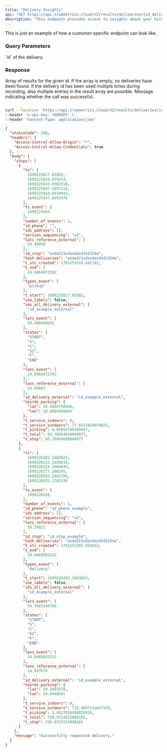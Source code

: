 ```yaml
---
title: "Delivery Insights"
api: "GET https://api.truemetrics.cloud/V2/results/deliveries/{id_delivery}"
description: "This endpoint provides access to insights about your historical deliveries. Here you can find stop and parking times and estimated distances from parking place to the customer. To access a delivery, just use the delivery id as path parameter and get your results."
---
```

<Info> This is just an example of how a customer-specific endpoint can look like. </Info>

### Query Parameters 

<ParamField path="id_delivery" type="string" initialValue="02ba969157efe246129b586b736f4e276e6de5d77b726bb550449519966c1360">
  `id` of the delivery.
</ParamField>

<ParamField header="Content-Type" type="string" initialValue='application/json' >
</ParamField>
<ParamField header="x-api-key" type="string" initialValue='MSgcfnGu0p3E2KhFwTP3N5NSrCSXm54U6DI0PW51' >
</ParamField>

### Response

<ResponseField name="results" type="array">
  Array of results for the given id. If the array is empty, no deliveries have been found. If the delivery id has been used multiple times during recording, also multiple entries in the result array are possible.
</ResponseField>

<ResponseField name="message" type="string">
  Message indicating whether the call was successful.
</ResponseField>

<RequestExample>

```bash Example Request

curl --location 'https://api.truemetrics.cloud/V2/results/deliveries/id_example_external' \
--header 'x-api-key: YOURKEY' \
--header 'Content-Type: application/json'
```

</RequestExample>

<ResponseExample>

```json Response
{
  "statusCode": 200,
  "headers": {
    "Access-Control-Allow-Origin": "*",
    "Access-Control-Allow-Credentials": true
  },
  "body": {
    "stops": [
      {
        "ts": [
          1699225817.83503,
          1699225834.979354,
          1699225841.0302918,
          1699225897.5057118,
          1699225918.6839943,
          1699225937.8452976
        ],
        "ts_event": [
          1699225863
        ],
        "number_of_events": 1,
        "id_phone": "",
        "ids_address": [],
        "version_sequencing": "v2",
        "lats_reference_external": [
          59.40858
        ],
        "id_stop": "asda321sdasdasd342324a",
        "hash_deliveries": "asda321sdasdasd342324a",
        "t_utc_created": 1701252019.442101,
        "t_end": [
          24.6864472502
        ],
        "types_event": [
          "pickup"
        ],
        "t_start": 1699225817.83503,
        "use_labels": false,
        "ids_all_delivery_external": [
          "id_example_external"
        ],
        "lats_event": [
          59.408449692
        ],
        "states": [
          "START",
          "S",
          "C",
          "S2",
          "F",
          "END"
        ],
        "lons_event": [
          24.6864472502
        ],
        "lons_reference_external": [
          24.68667
        ],
        "id_delivery_external": "id_example_external",
        "coords_parking": {
          "lat": 59.4084750686,
          "lon": 24.6864458694
        },
        "t_service_indoors": 0,
        "t_service_outdoors": 77.6537024974823,
        "t_picking": 6.05093789100647,
        "t_total": 83.70464038848877,
        "t_stop": 83.70464038848877
      },
      {
        "ts": [
          1699226203.1683023,
          1699226222.1939633,
          1699226224.1966643,
          1699226277.268245,
          1699226943.1663785,
          1699226952.1785338
        ],
        "ts_event": [
          1699226268
        ],
        "number_of_events": 1,
        "id_phone": "id_phone_example",
        "ids_address": [],
        "version_sequencing": "v2",
        "lats_reference_external": [
          59.39821
        ],
        "id_stop": "id_stop_example",
        "hash_deliveries": "asda321sdasdasd342324a",
        "t_utc_created": 1701252202.920812,
        "t_end": [
          24.6468801512
        ],
        "types_event": [
          "delivery"
        ],
        "t_start": 1699226203.1683023,
        "use_labels": false,
        "ids_all_delivery_external": [
          "id_example_external"
        ],
        "lats_event": [
          59.3983149706
        ],
        "states": [
          "START",
          "S",
          "C",
          "S2",
          "F",
          "END"
        ],
        "lons_event": [
          24.6468801512
        ],
        "lons_reference_external": [
          24.647078
        ],
        "id_delivery_external": "id_example_external",
        "coords_parking": {
          "lat": 59.3983578,
          "lon": 24.6468601
        },
        "t_service_indoors": 0,
        "t_service_outdoors": 718.9697141647339,
        "t_picking": 2.0027010440826416,
        "t_total": 720.9724152088165,
        "t_stop": 720.9724152088165
      }
    ],
    "message": "Successfully requested delivery."
  }
}
```

</ResponseExample>

